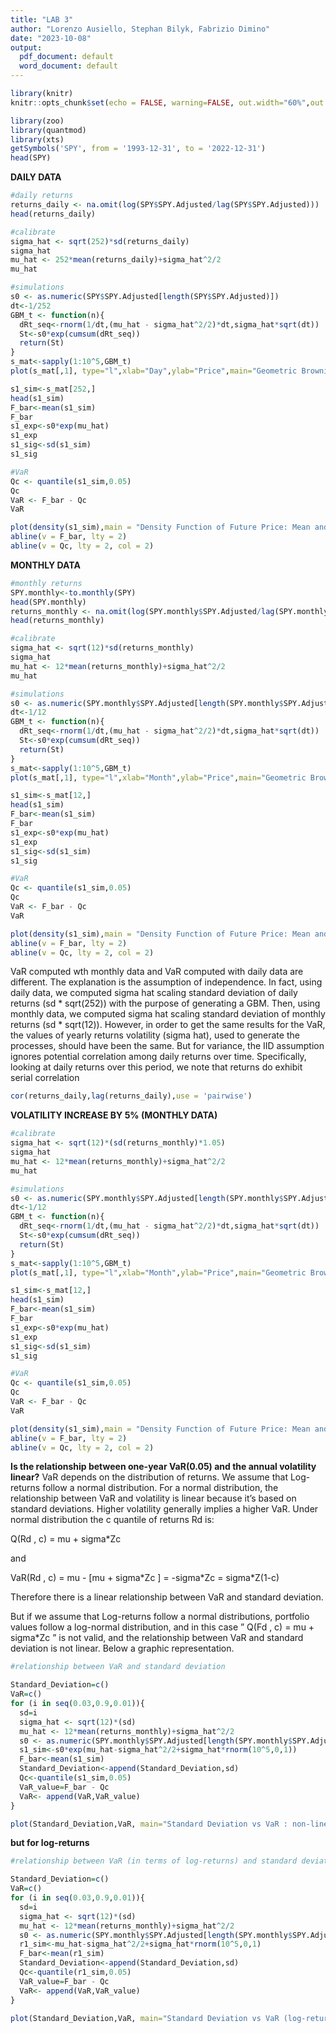 ---
title: "LAB 3"
author: "Lorenzo Ausiello, Stephan Bilyk, Fabrizio Dimino"
date: "2023-10-08"
output:
  pdf_document: default
  word_document: default
---

```{r setup, include=FALSE}
library(knitr)
knitr::opts_chunk$set(echo = FALSE, warning=FALSE, out.width="60%",out.height="60%")
```


```{r setup0, echo=T,include=T}
library(zoo)
library(quantmod)
library(xts)
getSymbols('SPY', from = '1993-12-31', to = '2022-12-31')
head(SPY)
```


**DAILY DATA**
```{r setup1, echo=T}
#daily returns
returns_daily <- na.omit(log(SPY$SPY.Adjusted/lag(SPY$SPY.Adjusted)))
head(returns_daily)

#calibrate
sigma_hat <- sqrt(252)*sd(returns_daily)
sigma_hat
mu_hat <- 252*mean(returns_daily)+sigma_hat^2/2
mu_hat

#simulations
s0 <- as.numeric(SPY$SPY.Adjusted[length(SPY$SPY.Adjusted)])
dt<-1/252
GBM_t <- function(n){
  dRt_seq<-rnorm(1/dt,(mu_hat - sigma_hat^2/2)*dt,sigma_hat*sqrt(dt))
  St<-s0*exp(cumsum(dRt_seq))
  return(St)
}
s_mat<-sapply(1:10^5,GBM_t)
plot(s_mat[,1], type="l",xlab="Day",ylab="Price",main="Geometric Brownian Motion" )

s1_sim<-s_mat[252,]
head(s1_sim)
F_bar<-mean(s1_sim)
F_bar
s1_exp<-s0*exp(mu_hat)
s1_exp
s1_sig<-sd(s1_sim)
s1_sig

#VaR
Qc <- quantile(s1_sim,0.05)
Qc
VaR <- F_bar - Qc
VaR

plot(density(s1_sim),main = "Density Function of Future Price: Mean and Qc" )
abline(v = F_bar, lty = 2)
abline(v = Qc, lty = 2, col = 2)
```


**MONTHLY DATA**
```{r setup2, echo=T}

#monthly returns
SPY.monthly<-to.monthly(SPY)
head(SPY.monthly)
returns_monthly <- na.omit(log(SPY.monthly$SPY.Adjusted/lag(SPY.monthly$SPY.Adjusted)))
head(returns_monthly)

#calibrate
sigma_hat <- sqrt(12)*sd(returns_monthly)
sigma_hat
mu_hat <- 12*mean(returns_monthly)+sigma_hat^2/2
mu_hat

#simulations
s0 <- as.numeric(SPY.monthly$SPY.Adjusted[length(SPY.monthly$SPY.Adjusted)])
dt<-1/12
GBM_t <- function(n){
  dRt_seq<-rnorm(1/dt,(mu_hat - sigma_hat^2/2)*dt,sigma_hat*sqrt(dt))
  St<-s0*exp(cumsum(dRt_seq))
  return(St)
}
s_mat<-sapply(1:10^5,GBM_t)
plot(s_mat[,1], type="l",xlab="Month",ylab="Price",main="Geometric Brownian Motion" )

s1_sim<-s_mat[12,]
head(s1_sim)
F_bar<-mean(s1_sim)
F_bar
s1_exp<-s0*exp(mu_hat)
s1_exp
s1_sig<-sd(s1_sim)
s1_sig

#VaR
Qc <- quantile(s1_sim,0.05)
Qc
VaR <- F_bar - Qc
VaR

plot(density(s1_sim),main = "Density Function of Future Price: Mean and Qc" )
abline(v = F_bar, lty = 2)
abline(v = Qc, lty = 2, col = 2)
```


VaR computed wth monthly data and VaR computed with daily data are different. The explanation is the assumption of independence. In fact, using daily data, we computed sigma hat scaling standard deviation of daily returns (sd * sqrt(252)) with the purpose of generating a GBM. Then, using monthly data, we computed sigma hat scaling standard deviation of monthly returns (sd * sqrt(12)). However, in order to get the same results for the VaR, the values of yearly returns volatility (sigma hat), used to generate the processes, should have been the same. But for variance, the IID assumption ignores potential correlation among daily returns over time. Specifically, looking at daily returns over this period, we note that returns do exhibit serial correlation
```{r setup33, echo=T}
cor(returns_daily,lag(returns_daily),use = 'pairwise')

```




**VOLATILITY INCREASE BY 5% (MONTHLY DATA)**
```{r setup3, echo=T}

#calibrate
sigma_hat <- sqrt(12)*(sd(returns_monthly)*1.05)
sigma_hat
mu_hat <- 12*mean(returns_monthly)+sigma_hat^2/2
mu_hat

#simulations
s0 <- as.numeric(SPY.monthly$SPY.Adjusted[length(SPY.monthly$SPY.Adjusted)])
dt<-1/12
GBM_t <- function(n){
  dRt_seq<-rnorm(1/dt,(mu_hat - sigma_hat^2/2)*dt,sigma_hat*sqrt(dt))
  St<-s0*exp(cumsum(dRt_seq))
  return(St)
}
s_mat<-sapply(1:10^5,GBM_t)
plot(s_mat[,1], type="l",xlab="Month",ylab="Price",main="Geometric Brownian Motion" )

s1_sim<-s_mat[12,]
head(s1_sim)
F_bar<-mean(s1_sim)
F_bar
s1_exp<-s0*exp(mu_hat)
s1_exp
s1_sig<-sd(s1_sim)
s1_sig

#VaR
Qc <- quantile(s1_sim,0.05)
Qc
VaR <- F_bar - Qc
VaR

plot(density(s1_sim),main = "Density Function of Future Price: Mean and Qc" )
abline(v = F_bar, lty = 2)
abline(v = Qc, lty = 2, col = 2)

```



**Is the relationship between one-year VaR(0.05) and the annual volatility linear?**
VaR depends on the distribution of returns. We assume that Log-returns follow a normal distribution.
For a normal distribution, the relationship between VaR and volatility is linear because it's based on standard deviations. Higher volatility generally implies a higher VaR.
Under normal distribution the c quantile of returns Rd is:

Q(Rd , c) = mu + sigma*Zc

and

VaR(Rd , c) = mu - [mu + sigma\*Zc ] = -sigma\*Zc = sigma*Z(1-c) 

Therefore there is a linear relationship between VaR and standard deviation.

But if we assume that Log-returns follow a normal distributions, portfolio values follow a log-normal distribution, and in this case "  Q(Fd , c) = mu + sigma\*Zc  " is not valid, and the relationship between VaR and standard deviation is not linear. Below a graphic representation.

```{r setup4, echo=T}
#relationship between VaR and standard deviation

Standard_Deviation=c()
VaR=c()
for (i in seq(0.03,0.9,0.01)){
  sd=i
  sigma_hat <- sqrt(12)*(sd)
  mu_hat <- 12*mean(returns_monthly)+sigma_hat^2/2
  s0 <- as.numeric(SPY.monthly$SPY.Adjusted[length(SPY.monthly$SPY.Adjusted)])
  s1_sim<-s0*exp(mu_hat-sigma_hat^2/2+sigma_hat*rnorm(10^5,0,1))
  F_bar<-mean(s1_sim)
  Standard_Deviation<-append(Standard_Deviation,sd)
  Qc<-quantile(s1_sim,0.05)
  VaR_value=F_bar - Qc
  VaR<- append(VaR,VaR_value)
}

plot(Standard_Deviation,VaR, main="Standard Deviation vs VaR : non-linear relationship")

```


**but for log-returns**
```{r setup5, echo=T}
#relationship between VaR (in terms of log-returns) and standard deviation

Standard_Deviation=c()
VaR=c()
for (i in seq(0.03,0.9,0.01)){
  sd=i
  sigma_hat <- sqrt(12)*(sd)
  mu_hat <- 12*mean(returns_monthly)+sigma_hat^2/2
  s0 <- as.numeric(SPY.monthly$SPY.Adjusted[length(SPY.monthly$SPY.Adjusted)])
  r1_sim<-mu_hat-sigma_hat^2/2+sigma_hat*rnorm(10^5,0,1)
  F_bar<-mean(r1_sim)
  Standard_Deviation<-append(Standard_Deviation,sd)
  Qc<-quantile(r1_sim,0.05)
  VaR_value=F_bar - Qc
  VaR<- append(VaR,VaR_value)
}

plot(Standard_Deviation,VaR, main="Standard Deviation vs VaR (log-returns) : linear relationship")

```
